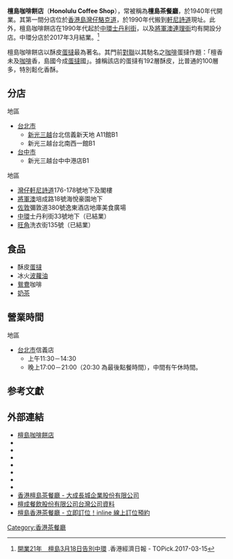 {{Infobox Restaurant
| name              = 檀島咖啡餅店<br><small>Honolulu Coffee Shop</small><br>（檀島茶餐廳）
| image             = HK Stanley St Honolulu Cafe.jpg
| image_width       = 250px
| image_caption     = 檀島咖啡餅店中環分店
| slogan            = 
| established       = {{HKG}}<br>{{start date and age|1940}}<br>{{TW}}[[臺北市|臺北市]]<br>{{start date and age|2017|5|5}}
| current-owner     = 楊劭業
| head-chef         = 
| food-type         = [[茶餐廳|茶餐廳]]
| rating            = 
| street-address    = {{HKG}}[[灣仔|灣仔]][[軒尼詩道|軒尼詩道]]176-178號地下及閣樓
| city              = {{HKG}}
| state             = 
| zip               = 
| reservations      = 2575 1823
| other-locations   = 
| other-information = 
| website           = 
}}

'''檀島咖啡餅店'''（'''Honolulu Coffee Shop'''），常被稱為'''檀島茶餐廳'''，於1940年代開業。其第一間分店位於[[香港島|香港島]][[灣仔|灣仔]][[駱克道|駱克道]]，於1990年代搬到[[軒尼詩道|軒尼詩道]]現址。此外，檀島咖啡餅店在1990年代起於[[中環|中環]][[士丹利街|士丹利街]]，以及[[將軍澳|將軍澳]][[連理街|連理街]]均有開設分店。中環分店於2017年3月結業。<ref>[https://topick.hket.com/article/1704676/%E9%96%8B%E6%A5%AD21%E5%B9%B4%E3%80%80%E6%AA%80%E5%B3%B63%E6%9C%8818%E6%97%A5%E5%91%8A%E5%88%A5%E4%B8%AD%E7%92%B0 開業21年　檀島3月18日告別中環] {{Wayback|url=https://topick.hket.com/article/1704676/%E9%96%8B%E6%A5%AD21%E5%B9%B4%E3%80%80%E6%AA%80%E5%B3%B63%E6%9C%8818%E6%97%A5%E5%91%8A%E5%88%A5%E4%B8%AD%E7%92%B0 |date=20210202064400 }}.香港經濟日報 - TOPick.2017-03-15</ref>

檀島咖啡餅店以酥皮[[蛋撻|蛋撻]]最為著名。其門前[[對聯|對聯]]以其馳名之[[咖啡|咖啡]]蛋撻作題：「檀香未及[[咖啡|咖啡]]香，島國今成[[蛋撻|蛋撻]]國」。據稱該店的蛋撻有192層酥皮，比普通的100層多，特別鬆化香酥。

==分店==
{{TW}}地區
*[[台北市|台北市]]
**[[新光三越|新光三越]]台北信義新天地 A11館B1
**新光三越台北南西一館B1
*[[台中市|台中市]]
**新光三越台中中港店B1
{{HK}}地區
*[[灣仔|灣仔]][[軒尼詩道|軒尼詩道]]176-178號地下及閣樓  
*[[將軍澳|將軍澳]]培成路18號海悅豪園地下
*[[佐敦|佐敦]]彌敦道380號逸東酒店地庫美食廣場
*[[中環|中環]]士丹利街33號地下（已結業）   
*[[旺角|旺角]]洗衣街135號（已結業）

==食品==
*酥皮[[蛋撻|蛋撻]]
*冰火[[波蘿油|波蘿油]]
*[[鴛鴦|鴛鴦]]咖啡
*[[奶茶|奶茶]]

==營業時間==
{{TW}}地區
*[[台北市|台北市]]信義店
**上午11:30－14:30
**晚上17:00－21:00（20:30 為最後點餐時間），中間有午休時間。

==参考文獻==
{{reflist}}

==外部連結==
* [http://www.openrice.com/big5/sr2.htm?shopid=1318 檀島咖啡餅店] {{Wayback|url=http://www.openrice.com/big5/sr2.htm?shopid=1318 |date=20050213215204 }}
* {{facebook|檀島香港茶餐廳Honolulu-Cafe-1906097119644131|檀島香港茶餐廳Honolulu Cafe}}
* {{facebook|檀島香港茶餐廳-中港店-Honolulu-Cafe-Taichung-1299608406809924|檀島香港茶餐廳-中港店 Honolulu Cafe Taichung}}
* {{facebook|檀島香港餐廳-南紡店-102548555782100|檀島香港餐廳-南紡店}}
* {{facebook|檀島香港茶餐廳-劍南店-295003724786251|檀島香港茶餐廳-劍南店}}
* {{facebook|HonoluluCafeNanxi|檀島香港茶餐廳-南西店 Honolulu Cafe Nanxi}}
* {{facebook|檀島香港餐廳-竹北店-108097925077499|檀島香港餐廳-竹北店}}
* {{instagram|honolulucafe_tw|檀島香港茶餐廳}}
* [https://www.dachan.com/brand/a80YPFdGudhXdXnC 香港檀島茶餐廳 - 大成長城企業股份有限公司]
* [https://company.g0v.ronny.tw/id/52605326 檀成餐飲股份有限公司台灣公司資料]
* [https://inline.app/booking/-KmWQEQiBgl5GD1F3LKB:inline-live-2a466?language=zh-tw 檀島香港茶餐廳 - 立即訂位！inline 線上訂位預約]

{{commonscat|Honolulu Coffee Shop}}

[[Category:香港茶餐廳|Category:香港茶餐廳]]